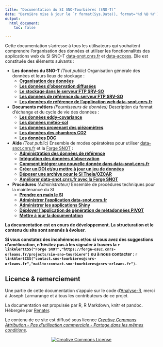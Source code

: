 ```yaml
---
title: "Documentation du SI SNO-Tourbières (SNO-T)"
date: "Dernière mise à jour le `r format(Sys.Date(), format='%d %B %Y')`"
output:
  html_document:
    toc: false

---
```


Cette documentation s'adresse à tous les utilisateurs qui souhaitent comprendre l'organisation des données et utiliser les fonctionnalités des applications web du SI SNO-T [data-snot.cnrs.fr](https://data-snot.cnrs.fr/) et [data-access](https://data-snot.cnrs.fr/data-access). Elle est constituée des éléments suivants :

* **Les données du SNO-T** *(Tout public)* Organisation générale des données et leurs lieux de stockage :
	* **[Organisation des données](https://sourcesup.renater.fr/si-snot/1_Decouverte_OrganisationDonnees.html)**
	* **[Les données d'observation diffusées](https://sourcesup.renater.fr/si-snot/1_Decouverte_DonneesDiffusees.html)**
	* **[Le stockage dans le serveur FTP SRV-SO](https://sourcesup.renater.fr/si-snot/2_SRVSO_Arborescence.html)**
	* **[Les données de référence du serveur FTP SRV-SO](https://sourcesup.renater.fr/si-snot/2_SRVSO_DonneesReferences.html)**
	* **[Les données de référence de l'application web data-snot.cnrs.fr](https://sourcesup.renater.fr/si-snot/2_BDD_SNOT_DonneesReference.html)**	
	
* **Documents métiers** *(Fournisseurs de données)* Description du format d'échange et du cycle de vie des données : 
	* **[Les données eddy-covariance](https://sourcesup.renater.fr/si-snot/3.0_Sce_eddycovariance.html)**
	* **[Les données météo-sol](https://sourcesup.renater.fr/si-snot/3.0_Sce_meteosol.html)**
	* **[Les données provenant des piézomètres](https://sourcesup.renater.fr/si-snot/3.0_Sce_piezo.html)**
	* **[Les données des chambres CO2](https://sourcesup.renater.fr/si-snot/3.0_Sce_chambreco2.html)**
	* **[Les données DOC](https://sourcesup.renater.fr/si-snot/3.0_Sce_doc.html)**

* **Aide** *(Tout public)* Ensemble de modes opératoires pour utiliser [data-snot.cnrs.fr](https://data-snot.cnrs.fr/snot/) et la [Forge SNOT](https://forge-osuc.cnrs-orleans.fr/projects/sie-sno-tourbiere/) :
	* **[Administration des données de référence](https://sourcesup.renater.fr/si-snot/4_AdminDonnees.html)**
	* **[Intégration des données d'observation](https://sourcesup.renater.fr/si-snot/4_IntegrationDonnees.html)**
	* **[Comment intégrer une nouvelle donnée dans data-snot.cnrs.fr](https://sourcesup.renater.fr/si-snot/4_IntegrationNvelleDonnees.html)**
	* **[Créer un DOI et/ou mettre à jour un jeu de données](https://sourcesup.renater.fr/si-snot/4_JeuxDonneesDOI.html)**
	* **[Déposer une archive pour le SI Theia/OZCAR](https://sourcesup.renater.fr/si-snot/4_Echange_SITheiaOzcar.html)**
	* **[Améliorer data-snot.cnrs.fr avec la Forge SNOT](https://sourcesup.renater.fr/si-snot/4_Forge.html)**

* **Procédures** *(Administrateur)* Ensemble de procédures techniques pour la maintenance du SI
	* **[Prendre en main le SI](https://sourcesup.renater.fr/www/si-snot/5_Architecture_SI-SNOT.html)**
	* **[Administrer l'application data-snot.cnrs.fr](https://sourcesup.renater.fr/si-snot/5_Developper_appliSOERE.html)**
	* **[Administrer les applications Shiny](https://sourcesup.renater.fr/si-snot/5_Administrer_shiny.html)**
	* **[Déployer l'application de génération de métadonnées PIVOT](https://sourcesup.renater.fr/si-snot/5_Administrer_MetadataPivot.html)**
	* **[Mettre à jour la documentation](https://sourcesup.renater.fr/www/si-snot/5_Creation_documentation.html)**

<div class="alert alert-warning" style="font-weight: bold;">  <p>La documentation est en cours de développement. La structuration et le contenu du site sont amenés à évoluer.</p>
  <p>Si vous constatez des incohérences et/ou si vous avez des suggestions d'amélioration, n'hésitez pas à les signaler à travers la `r linkAlertCSS("Forge SNOT","https://forge-osuc.cnrs-orleans.fr/projects/sie-sno-tourbiere")` ou à nous contacter : `r linkAlertCSS("contact.sno-tourbieres@cnrs-orleans.fr","mailto:contact.sno-tourbieres@cnrs-orleans.fr")`.</p>
</div>

## Licence & remerciement {-}

Une partie de cette documentation s'appuie sur le code d'[Analyse-R](http://larmarange.github.io/analyse-R/), merci à Joseph Larmarange et à tous les contributeurs de ce projet.

La documentation est propulsée par R, R Markdown, knitr et pandoc. Hébergée par [Renater](https://sourcesup.renater.fr/projects/si-snot/).

Le contenu de ce site est diffusé sous licence 
*[Creative Commons Attribution - Pas d'utilisation commerciale - Partage dans les mêmes conditions](https://creativecommons.org/licenses/by-nc-sa/3.0/fr/)*.

<center><a rel="license" href="http://creativecommons.org/licenses/by-nc-sa/4.0/" target="_blank"><img alt="Creative Commons License" style="border-width:0" src="https://i.creativecommons.org/l/by-nc-sa/4.0/88x31.png" /></a></center>



